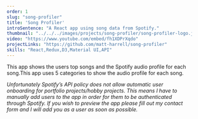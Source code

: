 ```yaml
---
order: 1
slug: "song-profiler"
title: 'Song Profiler'
introSentence: "A React app using song data from Spotify."
thumbnail: "../../../images/projects/song-profiler/song-profiler-logo.jpg"
video: "https://www.youtube.com/embed/fh1XDPrXqdo"
projectLinks: "https://github.com/matt-harrell/song-profiler"
skills: "React,Redux,D3,Material UI,API"
---
```


This app shows the users top songs and the Spotify audio profile for each song.This app uses 5 categories to show the audio profile for each song.

*Unfortunately Spotify’s API policy does not allow automatic user onboarding for portfolio projects/hobby projects. This means I have to manually add users to the app in order for them to be authenticated through Spotify. If you wish to preview the app please fill out my contact form and I will add you as a user as soon as possible.*